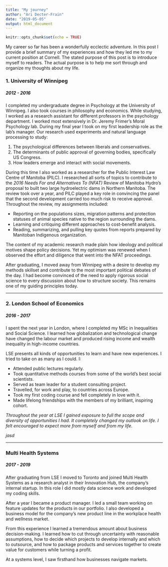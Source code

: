 ```yaml
---
title: "My journey"
author: "Ari Decter-Frain"
date: "2019-05-05"
output: html_document
---
```


```r
knitr::opts_chunk$set(echo = TRUE)
```

My career so far has been a wonderfully ecclectic adventure. In this post I provide a brief summary of my experiences and how they led me to my current position at Cornell. The stated purpose of this post is to introduce myself to readers. The actual purpose is to help me sort through and organize my thoughts about my life.      

### 1. University of Winnipeg
##### 2012 - 2016

I completed my undergraduate degree in Psychology at the University of Winnipeg. I also took courses in philosophy and economics. While studying, I worked as a research assistant for different professors in the psychology department. I worked most extensively in Dr. Jeremy Frimer's Moral Psychology lab. During my final year I took on my first leadership role as the lab's manager. Our research used experiments and natural language processing to study:

1. The psychological differences between liberals and conservatives.
2. The determinants of public approval of governing bodies, specifically US Congress.
3. How leaders emerge and interact with social movements.

During this time I also worked as a researcher for the Public Interest Law Centre of Manitoba (PILC). I researched all sorts of topics to contribute to the *2016 Needs For and Alternatives To (NFAT)* Review of Manitoba Hydro's proposal to built two large hydroelectric dams in Northern Manitoba. The review took over a year, and PILC played a key role in convincing the panel that the second development carried too much risk to receive approval. Throughout the review, my assignments included:

* Reporting on the populations sizes, migration patterns and protection statuses of animal species native to the region surrounding the dams.
* Learning and critiquing different approaches to cost-benefit analysis.
* Reading, summarizing, and pulling key quotes from reports prepared by Manitoban Indigenous organization.

The content of my academic research made plain how ideology and political motives shape policy decisions. Yet my optimism was renewed when I observed the effort and diligence that went into the NFAT proceedings.

After graduating, I moved away from Winnipeg with a desire to develop my methods skillset and contribute to the most important political debates of the day. I had become convinced of the need to apply rigorous social science to every discussion about how to structure society. This remains one of my guiding principles today.

<hr>

### 2. London School of Economics
##### 2016 - 2017

I spent the next year in London, where I completed my MSc in Inequalities and Social Science. I learned how globalization and technological change have changed the labour market and produced rising income and wealth inequality in high-income countries.

LSE presents all kinds of opportunities to learn and have new experiences. I tried to take on as many as I could. I:

* Attended public lectures regularly. 
* Took quantitative methods courses from some of the world's best social scientists. 
* Served as team leader for a student consulting project. 
* Travelled, for work and play, to countries across Europe.
* Took my first coding course and fell completely in love with it.
* Made lifelong friendships with the members of my brilliant, inspiring cohort.

*Throughout the year at LSE I gained exposure to full the scope and diversity of opportunities I had. It completely changed my outlook on life. I felt encouraged to expect more from myself and from my life.*

*jasd*

<hr>

### Multi Health Systems
##### 2017 - 2019

After graduating from LSE I moved to Toronto and joined Multi Health Systems as a research analyst in their Innovation Hub, the company's internal startup. In this role I did mostly data science work and developed my coding skills.

After a year I became a product manager. I led a small team working on feature updates for the products in our portfolio. I also developed a business model for the company's new product line in the workplace health and wellness market. 

From this experience I learned a tremendous amount about business decision-making. I learned how to cut through uncertainty with reasonable assumptions, how to decide which projects to develop internally and which to outsource, and how to package products and services together to create value for customers while turning a profit.

At a systems level, I saw firsthand how businesses navigate markets.

